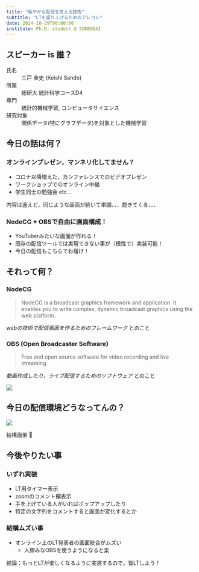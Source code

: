 ```yaml
---
title: "賑やかな配信を支える技術"
subtitle: "LTを盛り上げるためのアレコレ"
date: 2024-10-29T00:00:00
institute: Ph.D. student @ SOKENDAI
---
```


## スピーカー is 誰？

氏名
: 三戸 圭史 (Keishi Sando)

所属
: 総研大 統計科学コースD4

専門
: 統計的機械学習, コンピュータサイエンス

研究対象
: 関係データ(特にグラフデータ)を対象とした機械学習


## 今日の話は何？

:::{.callout-caution appearance="simple" icon=false}
### オンラインプレゼン，マンネリ化してません？

* コロナ以降増えた，カンファレンスでのビデオプレゼン
* ワークショップでのオンライン中継
* 学生同士の勉強会 etc...

内容は違えど，同じような画面が続いて単調．．．飽きてくる．．．
:::

:::{.callout-note appearance="simple" icon=false}
### NodeCG + OBSで自由に画面構成！

* YouTuberみたいな画面が作れる！
* 既存の配信ツールでは実現できない事が（根性で）実装可能！
* 今日の配信もこちらでお届け！
:::

## それって何？

:::{.callout-note appearance="simple" icon=false}
### NodeCG

> NodeCG is a broadcast graphics framework and application. It enables you to write complex, dynamic broadcast graphics using the web platform.

_webの技術で配信画面を作るためのフレームワーク_ とのこと
:::

:::{.callout-note appearance="simple" icon=false}
### OBS (Open Broadcaster Software)

> Free and open source software for video recording and live streaming.

_動画作成したり，ライブ配信するためのソフトウェア_ とのこと
:::

![](assets/obs.png)

## 今日の配信環境どうなってんの？

![](assets/construction.jpg)

結構面倒 🤣

## 今後やりたい事

:::{.callout-note appearance="simple" icon=false}
### いずれ実装

* LT用タイマー表示
* zoomのコメント欄表示
* 手を上げている人がいればポップアップしたり
* 特定の文字列をコメントすると画面が変化するとか
:::

:::{.callout-caution appearance="simple" icon=false}
### 結構ムズい事

* オンライン上のLT発表者の画面統合がムズい
    * 人類みなOBSを使うようになると楽
:::

結論：もっとLTが楽しくなるように実装するので，皆LTしよう！
